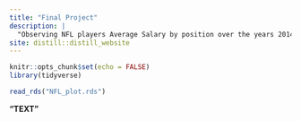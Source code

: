 ```yaml
---
title: "Final Project"
description: |
  "Observing NFL players Average Salary by position over the years 2014-2020" 
site: distill::distill_website
---
```


```r
knitr::opts_chunk$set(echo = FALSE)
library(tidyverse)
```

```r
read_rds("NFL_plot.rds")
```

**"TEXT"**
